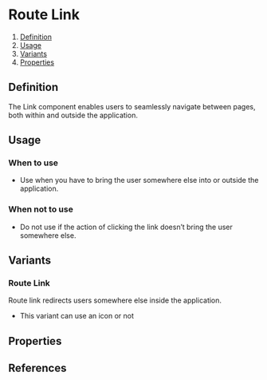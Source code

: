 
<Meta of={RouteLinkStories} />

# Route Link
1. [Definition](#definition)
2. [Usage](#usage)
3. [Variants](#variants)
4. [Properties](#properties)

## Definition
The Link component enables users to seamlessly navigate between pages, both within and outside the application.
<Canvas of={RouteLinkStories.Default} />

## Usage
### When to use
- Use when you have to bring the user somewhere else into or outside the application.

### When not to use
- Do not use if the action of clicking the link doesn’t bring the user somewhere else.

## Variants
### Route Link
Route link redirects users somewhere else inside the application.
- This variant can use an icon or not
<Canvas of={RouteLinkStories.Default} />

## Properties
<ArgTypes of={RouteLink} />

## References



